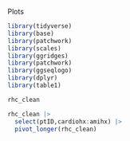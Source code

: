 Plots

```r
library(tidyverse)
library(base)
library(patchwork)
library(scales)
library(ggridges)
library(patchwork)
library(ggseqlogo)
library(dplyr)
library(table1)
```

```r
rhc_clean
```

```r
rhc_clean |>
  select(ptID,cardiohx:amihx) |> 
  pivot_longer(rhc_clean)
  
  
```
